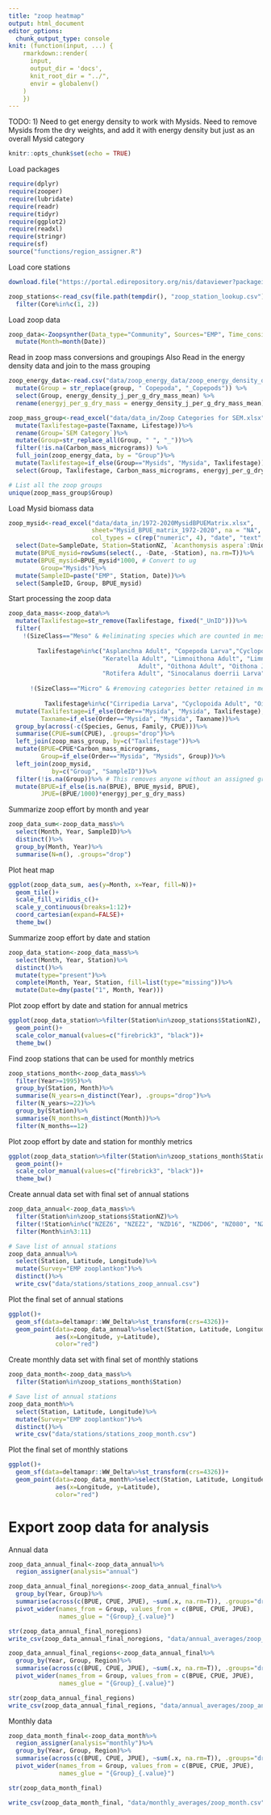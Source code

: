 ```yaml
---
title: "zoop heatmap"
output: html_document
editor_options: 
  chunk_output_type: console
knit: (function(input, ...) {
    rmarkdown::render(
      input,
      output_dir = 'docs',
      knit_root_dir = "../",
      envir = globalenv()
    )
    })
---
```


TODO:
1) Need to get energy density to work with Mysids. 
Need to remove Mysids from the dry weights, and add it with energy density but just as an overall Mysid category

```r
knitr::opts_chunk$set(echo = TRUE)
```

Load packages
```r
require(dplyr)
require(zooper)
require(lubridate)
require(readr)
require(tidyr)
require(ggplot2)
require(readxl)
require(stringr)
require(sf)
source("functions/region_assigner.R")
```

Load core stations
```r
download.file("https://portal.edirepository.org/nis/dataviewer?packageid=edi.522.7&entityid=71dd301f30a2bc2e40f5da573dde9f97", destfile = file.path(tempdir(), "zoop_station_lookup.csv"))

zoop_stations<-read_csv(file.path(tempdir(), "zoop_station_lookup.csv"))%>%
  filter(Core%in%c(1, 2))
```

Load zoop data
```r
zoop_data<-Zoopsynther(Data_type="Community", Sources="EMP", Time_consistency = TRUE)%>%
  mutate(Month=month(Date))
```


Read in zoop mass conversions and groupings
Also Read in the energy density data and join to the mass grouping
```r
zoop_energy_data<-read.csv("data/zoop_energy_data/zoop_energy_density_dry.csv") %>% 
  mutate(Group = str_replace(group, " Copepoda", "_Copepods")) %>% 
  select(Group, energy_density_j_per_g_dry_mass_mean) %>% 
  rename(energyj_per_g_dry_mass = energy_density_j_per_g_dry_mass_mean)

zoop_mass_group<-read_excel("data/data_in/Zoop Categories for SEM.xlsx", na = "NA")%>%
  mutate(Taxlifestage=paste(Taxname, Lifestage))%>%
  rename(Group=`SEM Category`)%>%
  mutate(Group=str_replace_all(Group, " ", "_"))%>%
  filter(!is.na(Carbon_mass_micrograms)) %>% 
  full_join(zoop_energy_data, by = "Group")%>%
  mutate(Taxlifestage=if_else(Group=="Mysids", "Mysida", Taxlifestage))%>%
  select(Group, Taxlifestage, Carbon_mass_micrograms, energyj_per_g_dry_mass)

# List all the zoop groups
unique(zoop_mass_group$Group)
```

Load Mysid biomass data
```r
zoop_mysid<-read_excel("data/data_in/1972-2020MysidBPUEMatrix.xlsx",
                       sheet="Mysid_BPUE_matrix_1972-2020", na = "NA",
                       col_types = c(rep("numeric", 4), "date", "text", "text", rep("text", 7), rep("numeric", 8)))%>%
  select(Date=SampleDate, Station=StationNZ, `Acanthomysis aspera`:Unidentified)%>%
  mutate(BPUE_mysid=rowSums(select(., -Date, -Station), na.rm=T))%>%
  mutate(BPUE_mysid=BPUE_mysid*1000, # Convert to ug
         Group="Mysids")%>%
  mutate(SampleID=paste("EMP", Station, Date))%>%
  select(SampleID, Group, BPUE_mysid)
```


Start processing the zoop data
```r
zoop_data_mass<-zoop_data%>%
  mutate(Taxlifestage=str_remove(Taxlifestage, fixed("_UnID")))%>%
  filter(
    !(SizeClass=="Meso" & #eliminating species which are counted in meso and micro and retained better in the micro net from the meso calcs
        
        Taxlifestage%in%c("Asplanchna Adult", "Copepoda Larva","Cyclopoida Juvenile", "Eurytemora affinis Larva", "Harpacticoida Undifferentiated",
                          "Keratella Adult", "Limnoithona Adult", "Limnoithona Juvenile", "Limnoithona sinenesis Adult", "Limnoithona tetraspina
                                    Adult", "Oithona Adult", "Oithona Juvenile", "Oithona davisae Adult", "Polyarthra Adult","Pseudodiaptomus Larva", 
                          "Rotifera Adult", "Sinocalanus doerrii Larva", "Synchaeta Adult", "Synchaeta bicornis Adult", "Trichocerca Adult")) &
      
      !(SizeClass=="Micro" & #removing categories better retained in meso net from micro net matrix
          
          Taxlifestage%in%c("Cirripedia Larva", "Cyclopoida Adult", "Oithona similis")))%>%
  mutate(Taxlifestage=if_else(Order=="Mysida", "Mysida", Taxlifestage), # Need to summarise Mysid CPUE first before joining to Mysid BPUE
         Taxname=if_else(Order=="Mysida", "Mysida", Taxname))%>%
  group_by(across(-c(Species, Genus, Family, CPUE)))%>%
  summarise(CPUE=sum(CPUE), .groups="drop")%>%
  left_join(zoop_mass_group, by=c("Taxlifestage"))%>%
  mutate(BPUE=CPUE*Carbon_mass_micrograms,
         Group=if_else(Order=="Mysida", "Mysids", Group))%>%
  left_join(zoop_mysid, 
            by=c("Group", "SampleID"))%>%
  filter(!is.na(Group))%>% # This removes anyone without an assigned group
  mutate(BPUE=if_else(is.na(BPUE), BPUE_mysid, BPUE),
         JPUE=(BPUE/1000)*energyj_per_g_dry_mass)
```



Summarize zoop effort by month and year
```r
zoop_data_sum<-zoop_data_mass%>%
  select(Month, Year, SampleID)%>%
  distinct()%>%
  group_by(Month, Year)%>%
  summarise(N=n(), .groups="drop")
```

Plot heat map
```r
ggplot(zoop_data_sum, aes(y=Month, x=Year, fill=N))+
  geom_tile()+
  scale_fill_viridis_c()+
  scale_y_continuous(breaks=1:12)+
  coord_cartesian(expand=FALSE)+
  theme_bw()
```

Summarize zoop effort by date and station
```r
zoop_data_station<-zoop_data_mass%>%
  select(Month, Year, Station)%>%
  distinct()%>%
  mutate(type="present")%>%
  complete(Month, Year, Station, fill=list(type="missing"))%>%
  mutate(Date=dmy(paste("1", Month, Year)))
```

Plot zoop effort by date and station for annual metrics
```r
ggplot(zoop_data_station%>%filter(Station%in%zoop_stations$StationNZ), aes(x=Date, y=Station, color=type))+
  geom_point()+
  scale_color_manual(values=c("firebrick3", "black"))+
  theme_bw()
```

Find zoop stations that can be used for monthly metrics
```r
zoop_stations_month<-zoop_data_mass%>%
  filter(Year>=1995)%>%
  group_by(Station, Month)%>%
  summarise(N_years=n_distinct(Year), .groups="drop")%>%
  filter(N_years>=22)%>%
  group_by(Station)%>%
  summarise(N_months=n_distinct(Month))%>%
  filter(N_months==12)
```

Plot zoop effort by date and station for monthly metrics
```r
ggplot(zoop_data_station%>%filter(Station%in%zoop_stations_month$Station), aes(x=Date, y=Station, color=type))+
  geom_point()+
  scale_color_manual(values=c("firebrick3", "black"))+
  theme_bw()
```

Create annual data set with final set of annual stations
```r
zoop_data_annual<-zoop_data_mass%>%
  filter(Station%in%zoop_stations$StationNZ)%>%
  filter(!Station%in%c("NZEZ6", "NZEZ2", "NZD16", "NZD06", "NZ080", "NZ042"))%>% # Renove stations that aren't continuous in time
  filter(Month%in%3:11)

# Save list of annual stations
zoop_data_annual%>%
  select(Station, Latitude, Longitude)%>%
  mutate(Survey="EMP zooplantkon")%>%
  distinct()%>%
  write_csv("data/stations/stations_zoop_annual.csv")
```

Plot the final set of annual stations
```r
ggplot()+
  geom_sf(data=deltamapr::WW_Delta%>%st_transform(crs=4326))+
  geom_point(data=zoop_data_annual%>%select(Station, Latitude, Longitude)%>%distinct(), 
             aes(x=Longitude, y=Latitude),
             color="red")
```

Create monthly data set with final set of monthly stations
```r
zoop_data_month<-zoop_data_mass%>%
  filter(Station%in%zoop_stations_month$Station)

# Save list of annual stations
zoop_data_month%>%
  select(Station, Latitude, Longitude)%>%
  mutate(Survey="EMP zooplantkon")%>%
  distinct()%>%
  write_csv("data/stations/stations_zoop_month.csv")
```

Plot the final set of monthly stations
```r
ggplot()+
  geom_sf(data=deltamapr::WW_Delta%>%st_transform(crs=4326))+
  geom_point(data=zoop_data_month%>%select(Station, Latitude, Longitude)%>%distinct(), 
             aes(x=Longitude, y=Latitude),
             color="red")
```

# Export zoop data for analysis

Annual data
```r
zoop_data_annual_final<-zoop_data_annual%>%
  region_assigner(analysis="annual")

zoop_data_annual_final_noregions<-zoop_data_annual_final%>%
  group_by(Year, Group)%>%
  summarise(across(c(BPUE, CPUE, JPUE), ~sum(.x, na.rm=T)), .groups="drop")%>%
  pivot_wider(names_from = Group, values_from = c(BPUE, CPUE, JPUE),
              names_glue = "{Group}_{.value}")

str(zoop_data_annual_final_noregions)
write_csv(zoop_data_annual_final_noregions, "data/annual_averages/zoop_annual_noregions.csv")

zoop_data_annual_final_regions<-zoop_data_annual_final%>%
  group_by(Year, Group, Region)%>%
  summarise(across(c(BPUE, CPUE, JPUE), ~sum(.x, na.rm=T)), .groups="drop")%>%
  pivot_wider(names_from = Group, values_from = c(BPUE, CPUE, JPUE),
              names_glue = "{Group}_{.value}")

str(zoop_data_annual_final_regions)
write_csv(zoop_data_annual_final_regions, "data/annual_averages/zoop_annual_regions.csv")
```

Monthly data
```r
zoop_data_month_final<-zoop_data_month%>%
  region_assigner(analysis="monthly")%>%
  group_by(Year, Group, Region)%>%
  summarise(across(c(BPUE, CPUE, JPUE), ~sum(.x, na.rm=T)), .groups="drop")%>%
  pivot_wider(names_from = Group, values_from = c(BPUE, CPUE, JPUE),
              names_glue = "{Group}_{.value}")

str(zoop_data_month_final)

write_csv(zoop_data_month_final, "data/monthly_averages/zoop_month.csv")
```


